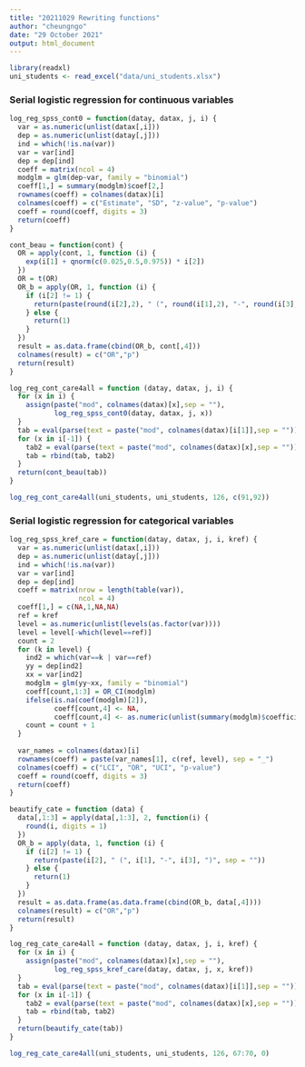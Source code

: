 ```yaml
---
title: "20211029 Rewriting functions"
author: "cheungngo"
date: "29 October 2021"
output: html_document
---
```


```r
library(readxl)
uni_students <- read_excel("data/uni_students.xlsx")
```


### Serial logistic regression for continuous variables

```r
log_reg_spss_cont0 = function(datay, datax, j, i) {
  var = as.numeric(unlist(datax[,i]))
  dep = as.numeric(unlist(datay[,j]))
  ind = which(!is.na(var))
  var = var[ind]
  dep = dep[ind]
  coeff = matrix(ncol = 4)
  modglm = glm(dep~var, family = "binomial")
  coeff[1,] = summary(modglm)$coef[2,]
  rownames(coeff) = colnames(datax)[i]
  colnames(coeff) = c("Estimate", "SD", "z-value", "p-value")
  coeff = round(coeff, digits = 3)
  return(coeff)
}

cont_beau = function(cont) {
  OR = apply(cont, 1, function (i) {
    exp(i[1] + qnorm(c(0.025,0.5,0.975)) * i[2])
  })
  OR = t(OR)
  OR_b = apply(OR, 1, function (i) {
    if (i[2] != 1) {
      return(paste(round(i[2],2), " (", round(i[1],2), "-", round(i[3],2), ")", sep = ""))
    } else {
      return(1)
    }
  })
  result = as.data.frame(cbind(OR_b, cont[,4]))
  colnames(result) = c("OR","p")
  return(result)
}

log_reg_cont_care4all = function (datay, datax, j, i) {
  for (x in i) {
    assign(paste("mod", colnames(datax)[x],sep = ""),
           log_reg_spss_cont0(datay, datax, j, x))
  }
  tab = eval(parse(text = paste("mod", colnames(datax)[i[1]],sep = "")))
  for (x in i[-1]) {
    tab2 = eval(parse(text = paste("mod", colnames(datax)[x],sep = "")))
    tab = rbind(tab, tab2)
  }
  return(cont_beau(tab))
}
```

```r
log_reg_cont_care4all(uni_students, uni_students, 126, c(91,92))
```


### Serial logistic regression for categorical variables

```r
log_reg_spss_kref_care = function(datay, datax, j, i, kref) {
  var = as.numeric(unlist(datax[,i]))
  dep = as.numeric(unlist(datay[,j]))
  ind = which(!is.na(var))
  var = var[ind]
  dep = dep[ind]
  coeff = matrix(nrow = length(table(var)),
                 ncol = 4)
  coeff[1,] = c(NA,1,NA,NA)
  ref = kref
  level = as.numeric(unlist(levels(as.factor(var))))
  level = level[-which(level==ref)]
  count = 2
  for (k in level) {
    ind2 = which(var==k | var==ref)
    yy = dep[ind2]
    xx = var[ind2]
    modglm = glm(yy~xx, family = "binomial")
    coeff[count,1:3] = OR_CI(modglm)
    ifelse(is.na(coef(modglm)[2]),
           coeff[count,4] <- NA,
           coeff[count,4] <- as.numeric(unlist(summary(modglm)$coefficients[2,4])))
    count = count + 1
  }
  
  var_names = colnames(datax)[i]
  rownames(coeff) = paste(var_names[1], c(ref, level), sep = "_")
  colnames(coeff) = c("LCI", "OR", "UCI", "p-value")
  coeff = round(coeff, digits = 3)
  return(coeff)
}

beautify_cate = function (data) {
  data[,1:3] = apply(data[,1:3], 2, function(i) {
    round(i, digits = 1)
  })
  OR_b = apply(data, 1, function (i) {
    if (i[2] != 1) {
      return(paste(i[2], " (", i[1], "-", i[3], ")", sep = ""))
    } else {
      return(1)
    }
  })
  result = as.data.frame(as.data.frame(cbind(OR_b, data[,4])))
  colnames(result) = c("OR","p")
  return(result)
}

log_reg_cate_care4all = function (datay, datax, j, i, kref) {
  for (x in i) {
    assign(paste("mod", colnames(datax)[x],sep = ""),
           log_reg_spss_kref_care(datay, datax, j, x, kref))
  }
  tab = eval(parse(text = paste("mod", colnames(datax)[i[1]],sep = "")))
  for (x in i[-1]) {
    tab2 = eval(parse(text = paste("mod", colnames(datax)[x],sep = "")))
    tab = rbind(tab, tab2)
  }
  return(beautify_cate(tab))
}
```

```r
log_reg_cate_care4all(uni_students, uni_students, 126, 67:70, 0)
```
